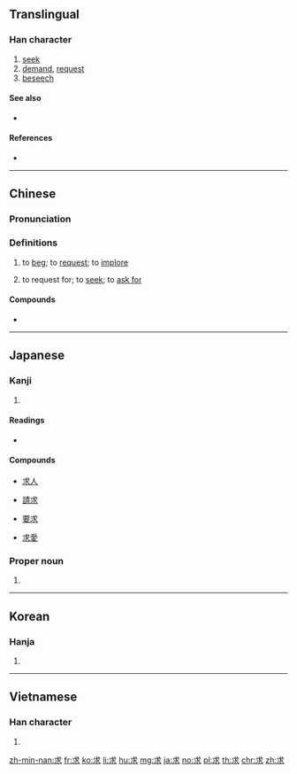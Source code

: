 ==Translingual==

===Han character===
{{Han char|rn=85|rad=水|as=02|sn=6|four=43132|canj=IJE}}

# [[seek]]
# [[demand]], [[request]]
# [[beseech]]

====See also====
* {{l|mul|找}}

====References====
* {{Han ref|kx=0604.040|dkj=17105|dj=0998.010|hdz=31547.080|uh=6C42|ud=27714|bh=A844|bd=43076}}

----

==Chinese==
{{zh-forms}}

===Pronunciation===
{{zh-pron
|m=qiú
|c=kau4
|h=pfs=khiù
|mn=kiû
|mc=y
|oc=y
|ma=
|cat=v
}}

===Definitions===
{{zh-hanzi}}

# to [[beg]]; to [[request]]; to [[implore]]
#: {{zh-x|求 他 別 走|'''begged''' for him to not leave}}
# to request for; to [[seek]]; to [[ask for]]
#: {{zh-x|求 ^月亮 ^代表 ^我 的 ^心 的 歌詞|'''looking for''' the lyrics to "The Moon Represents My Heart"}}
{{attention|cmn|What is "to [[request for]]"? Should it just be "to [[request]]"?}}

====Compounds====
* {{zh-l|要求|request}}

----

==Japanese==

===Kanji===
{{ja-kanji|grade=4|rs=水02}}

# {{defn|lang=ja|sort=水02}}

====Readings====
* {{ja-readings|goon=[[ぐ]] (gu)|kanon=[[きゅう]] (kyū)|kun=[[もとめる]] (motomeru)}}

====Compounds====
{{top4}}
* [[求人]]
{{mid4}}
* [[請求]]
{{mid4}}
* [[要求]]
{{mid4}}
* [[求愛]]
{{bottom}}

===Proper noun===
{{ja-pos|proper|もとむ}}

# {{given name|male|lang=ja|sort=もとむ}}

----

==Korean==

===Hanja===
{{ko-hanja|hangeul=구|eumhun=|rv=gu|mr=ku|y=kwu}}

# {{defn|lang=ko|sort=水02}}

----

==Vietnamese==

===Han character===
{{vi-hantu|[[cầu]]|rs=水02}}

# {{defn|lang=vi|sort=水02}}

[[zh-min-nan:求]]
[[fr:求]]
[[ko:求]]
[[li:求]]
[[hu:求]]
[[mg:求]]
[[ja:求]]
[[no:求]]
[[pl:求]]
[[th:求]]
[[chr:求]]
[[zh:求]]